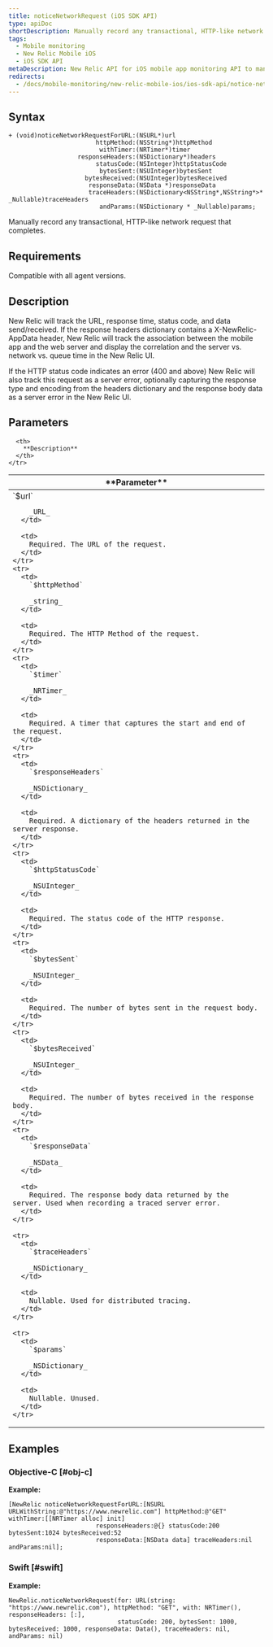 ```yaml
---
title: noticeNetworkRequest (iOS SDK API)
type: apiDoc
shortDescription: Manually record any transactional, HTTP-like network request that completes.
tags:
  - Mobile monitoring
  - New Relic Mobile iOS
  - iOS SDK API
metaDescription: New Relic API for iOS mobile app monitoring API to manually record any transactional, HTTP-like network request that completes.
redirects:
  - /docs/mobile-monitoring/new-relic-mobile-ios/ios-sdk-api/notice-network-request-ios-sdk-api
---
```


## Syntax

```
+ (void)noticeNetworkRequestForURL:(NSURL*)url
                        httpMethod:(NSString*)httpMethod
                         withTimer:(NRTimer*)timer
                   responseHeaders:(NSDictionary*)headers
                        statusCode:(NSInteger)httpStatusCode
                         bytesSent:(NSUInteger)bytesSent
                     bytesReceived:(NSUInteger)bytesReceived
                      responseData:(NSData *)responseData
                      traceHeaders:(NSDictionary<NSString*,NSString*>* _Nullable)traceHeaders
                         andParams:(NSDictionary * _Nullable)params;
```

Manually record any transactional, HTTP-like network request that completes.

## Requirements

Compatible with all agent versions.

## Description

New Relic will track the URL, response time, status code, and data send/received.
If the response headers dictionary contains a X-NewRelic-AppData header, New Relic
will track the association between the mobile app and the web server and
display the correlation and the server vs. network vs. queue time in the New Relic UI.

If the HTTP status code indicates an error (400 and above) New Relic will also
track this request as a server error, optionally capturing the response type
and encoding from the headers dictionary and the response body data as a
server error in the New Relic UI.

## Parameters

<table>
  <thead>
    <tr>
      <th width={200}>
        **Parameter**
      </th>

      <th>
        **Description**
      </th>
    </tr>
  </thead>

  <tbody>
    <tr>
      <td>
        `$url`

        _URL_
      </td>

      <td>
        Required. The URL of the request.
      </td>
    </tr>
    <tr>
      <td>
        `$httpMethod`

        _string_
      </td>

      <td>
        Required. The HTTP Method of the request.
      </td>
    </tr>
    <tr>
      <td>
        `$timer`

        _NRTimer_
      </td>

      <td>
        Required. A timer that captures the start and end of the request.
      </td>
    </tr>
    <tr>
      <td>
        `$responseHeaders`

        _NSDictionary_
      </td>

      <td>
        Required. A dictionary of the headers returned in the server response.
      </td>
    </tr>
    <tr>
      <td>
        `$httpStatusCode`

        _NSUInteger_
      </td>

      <td>
        Required. The status code of the HTTP response.
      </td>
    </tr>
    <tr>
      <td>
        `$bytesSent`

        _NSUInteger_
      </td>

      <td>
        Required. The number of bytes sent in the request body.
      </td>
    </tr>
    <tr>
      <td>
        `$bytesReceived`

        _NSUInteger_
      </td>

      <td>
        Required. The number of bytes received in the response body.
      </td>
    </tr>
    <tr>
      <td>
        `$responseData`

        _NSData_
      </td>

      <td>
        Required. The response body data returned by the server. Used when recording a traced server error.
      </td>
    </tr>

    <tr>
      <td>
        `$traceHeaders`

        _NSDictionary_
      </td>

      <td>
        Nullable. Used for distributed tracing.
      </td>
    </tr>

    <tr>
      <td>
        `$params`

        _NSDictionary_
      </td>

      <td>
        Nullable. Unused.
      </td>
    </tr>
  </tbody>
</table>

## Examples

### Objective-C [#obj-c]

**Example:**

```
[NewRelic noticeNetworkRequestForURL:[NSURL URLWithString:@"https://www.newrelic.com"] httpMethod:@"GET" withTimer:[[NRTimer alloc] init]
                        responseHeaders:@{} statusCode:200 bytesSent:1024 bytesReceived:52
                        responseData:[NSData data] traceHeaders:nil andParams:nil];
```

### Swift [#swift]

**Example:**

```
NewRelic.noticeNetworkRequest(for: URL(string: "https://www.newrelic.com"), httpMethod: "GET", with: NRTimer(), responseHeaders: [:],
                              statusCode: 200, bytesSent: 1000, bytesReceived: 1000, responseData: Data(), traceHeaders: nil, andParams: nil)
```
